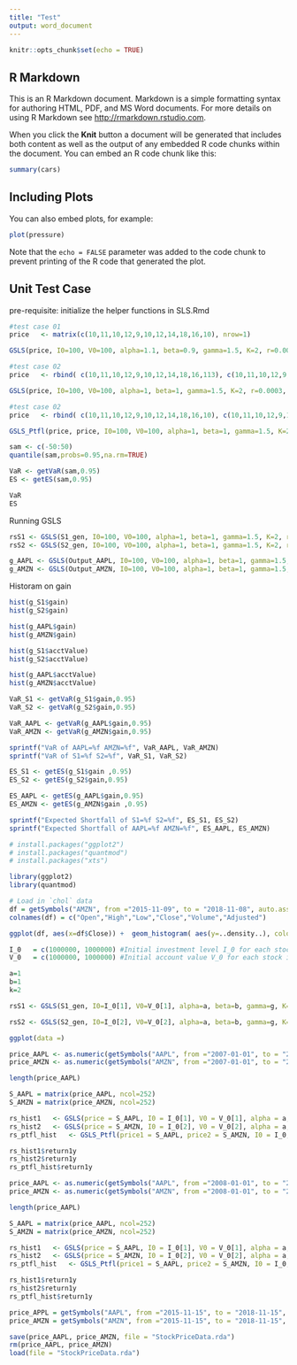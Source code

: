 ```yaml
---
title: "Test"
output: word_document
---
```


```r
knitr::opts_chunk$set(echo = TRUE)
```

## R Markdown

This is an R Markdown document. Markdown is a simple formatting syntax for authoring HTML, PDF, and MS Word documents. For more details on using R Markdown see <http://rmarkdown.rstudio.com>.

When you click the **Knit** button a document will be generated that includes both content as well as the output of any embedded R code chunks within the document. You can embed an R code chunk like this:

```r
summary(cars)
```

## Including Plots

You can also embed plots, for example:

```r
plot(pressure)
```

Note that the `echo = FALSE` parameter was added to the code chunk to prevent printing of the R code that generated the plot.


## Unit Test Case 
pre-requisite: initialize the helper functions in SLS.Rmd 
```r
#test case 01
price   <- matrix(c(10,11,10,12,9,10,12,14,18,16,10), nrow=1)

GSLS(price, I0=100, V0=100, alpha=1.1, beta=0.9, gamma=1.5, K=2, r=0.0003, Imin=40)
```

```r
#test case 02
price   <- rbind( c(10,11,10,12,9,10,12,14,18,16,113), c(10,11,10,12,9,10,12,14,18,16,10) )

GSLS(price, I0=100, V0=100, alpha=1, beta=1, gamma=1.5, K=2, r=0.0003, Imin=40)
```

```r
#test case 02
price   <- rbind( c(10,11,10,12,9,10,12,14,18,16,10), c(10,11,10,12,9,10,12,14,18,16,10) )

GSLS_Ptfl(price, price, I0=100, V0=100, alpha=1, beta=1, gamma=1.5, K=2, r=0.0003, Imin=40)
```

```r
sam <- c(-50:50)
quantile(sam,probs=0.95,na.rm=TRUE)

VaR <- getVaR(sam,0.95)
ES <- getES(sam,0.95)

VaR
ES

```

Running GSLS
```r
rsS1 <- GSLS(S1_gen, I0=100, V0=100, alpha=1, beta=1, gamma=1.5, K=2, r=0.0003, Imin=40, isShowPlot = TRUE)
rsS2 <- GSLS(S2_gen, I0=100, V0=100, alpha=1, beta=1, gamma=1.5, K=2, r=0.0003, Imin=40)

g_AAPL <- GSLS(Output_AAPL, I0=100, V0=100, alpha=1, beta=1, gamma=1.5, K=2, r=0.0003, Imin=40)
g_AMZN <- GSLS(Output_AMZN, I0=100, V0=100, alpha=1, beta=1, gamma=1.5, K=2, r=0.0003, Imin=40)
```

Historam on gain
```r
hist(g_S1$gain)
hist(g_S2$gain)

hist(g_AAPL$gain)
hist(g_AMZN$gain)
```

```r
hist(g_S1$acctValue)
hist(g_S2$acctValue)

hist(g_AAPL$acctValue)
hist(g_AMZN$acctValue)
```

```r
VaR_S1 <- getVaR(g_S1$gain,0.95)
VaR_S2 <- getVaR(g_S2$gain,0.95)

VaR_AAPL <- getVaR(g_AAPL$gain,0.95)
VaR_AMZN <- getVaR(g_AMZN$gain,0.95)

sprintf("VaR of AAPL=%f AMZN=%f", VaR_AAPL, VaR_AMZN)
sprintf("VaR of S1=%f S2=%f", VaR_S1, VaR_S2)
```

```r
ES_S1 <- getES(g_S1$gain ,0.95)
ES_S2 <- getES(g_S2$gain,0.95)

ES_AAPL <- getES(g_AAPL$gain,0.95)
ES_AMZN <- getES(g_AMZN$gain ,0.95)

sprintf("Expected Shortfall of S1=%f S2=%f", ES_S1, ES_S2)
sprintf("Expected Shortfall of AAPL=%f AMZN=%f", ES_AAPL, ES_AMZN)
```

```r
# install.packages("ggplot2")
# install.packages("quantmod")
# install.packages("xts")

library(ggplot2)
library(quantmod)

# Load in `chol` data
df = getSymbols("AMZN", from ="2015-11-09", to = "2018-11-08", auto.assign = FALSE) 
colnames(df) = c("Open","High","Low","Close","Volume","Adjusted")

ggplot(df, aes(x=df$Close)) +  geom_histogram( aes(y=..density..), color="black", fill="white") + geom_vline(aes(xintercept=mean(df$Close-500)), color="blue", linetype="dashed", size=1) + geom_density(alpha=.2, fill="#FF6666") 
```


```r
I_0   = c(1000000, 1000000) #Initial investment level I_0 for each stock in portfolio
V_0   = c(1000000, 1000000) #Initial account value V_0 for each stock in portfolio

a=1
b=1
k=2

rsS1 <- GSLS(S1_gen, I0=I_0[1], V0=V_0[1], alpha=a, beta=b, gamma=g, K=k, r=dailyRiskFeeRate, Imin=I_min)

rsS2 <- GSLS(S2_gen, I0=I_0[2], V0=V_0[2], alpha=a, beta=b, gamma=g, K=k, r=dailyRiskFeeRate, Imin=I_min)
```

```r
ggplot(data =)
```

```r
price_AAPL <- as.numeric(getSymbols("AAPL", from ="2007-01-01", to = "2008-01-03", auto.assign = FALSE)$AAPL.Close)
price_AMZN <- as.numeric(getSymbols("AMZN", from ="2007-01-01", to = "2008-01-03", auto.assign = FALSE)$AMZN.Close)

length(price_AAPL)

S_AAPL = matrix(price_AAPL, ncol=252)
S_AMZN = matrix(price_AMZN, ncol=252)

rs_hist1   <- GSLS(price = S_AAPL, I0 = I_0[1], V0 = V_0[1], alpha = a, beta = b, gamma = g, K = k, r=dailyRiskFeeRate, Imin = I_min)
rs_hist2   <- GSLS(price = S_AMZN, I0 = I_0[2], V0 = V_0[2], alpha = a, beta = b, gamma = g, K = k, r=dailyRiskFeeRate, Imin = I_min)
rs_ptfl_hist   <- GSLS_Ptfl(price1 = S_AAPL, price2 = S_AMZN, I0 = I_0, V0 = sum(V_0), alpha = a, beta = b, gamma = g, K = k, r=dailyRiskFeeRate, Imin = I_min)

rs_hist1$return1y
rs_hist2$return1y 
rs_ptfl_hist$return1y
```

```r
price_AAPL <- as.numeric(getSymbols("AAPL", from ="2008-01-01", to = "2008-12-31", auto.assign = FALSE)$AAPL.Close)
price_AMZN <- as.numeric(getSymbols("AMZN", from ="2008-01-01", to = "2008-12-31", auto.assign = FALSE)$AMZN.Close)

length(price_AAPL)

S_AAPL = matrix(price_AAPL, ncol=252)
S_AMZN = matrix(price_AMZN, ncol=252)

rs_hist1   <- GSLS(price = S_AAPL, I0 = I_0[1], V0 = V_0[1], alpha = a, beta = b, gamma = g, K = k, r=dailyRiskFeeRate, Imin = I_min)
rs_hist2   <- GSLS(price = S_AMZN, I0 = I_0[2], V0 = V_0[2], alpha = a, beta = b, gamma = g, K = k, r=dailyRiskFeeRate, Imin = I_min)
rs_ptfl_hist   <- GSLS_Ptfl(price1 = S_AAPL, price2 = S_AMZN, I0 = I_0, V0 = sum(V_0), alpha = a, beta = b, gamma = g, K = k, r=dailyRiskFeeRate, Imin = I_min)

rs_hist1$return1y
rs_hist2$return1y 
rs_ptfl_hist$return1y
```
```r
price_APPL = getSymbols("AAPL", from ="2015-11-15", to = "2018-11-15", auto.assign = FALSE)
price_AMZN = getSymbols("AMZN", from ="2015-11-15", to = "2018-11-15", auto.assign = FALSE)

save(price_AAPL, price_AMZN, file = "StockPriceData.rda")
rm(price_AAPL, price_AMZN)
load(file = "StockPriceData.rda")
```

